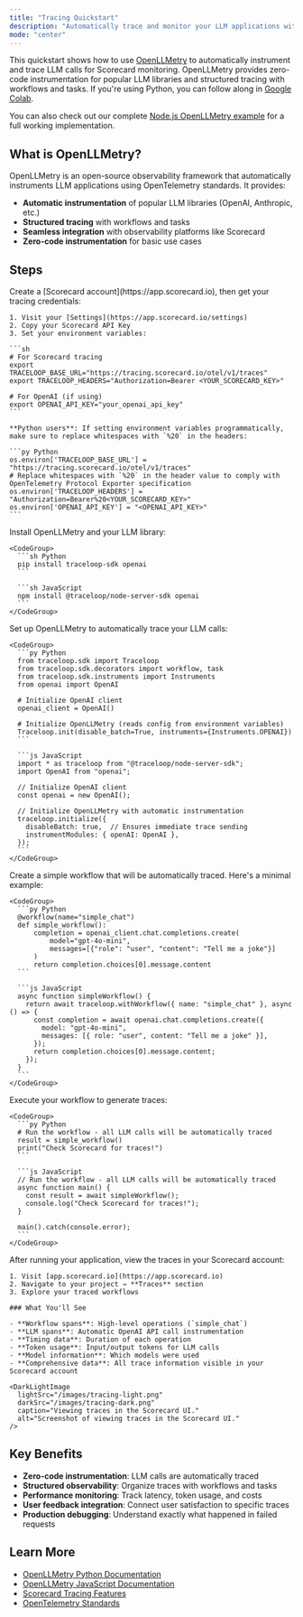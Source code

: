 ```yaml
---
title: "Tracing Quickstart"
description: "Automatically trace and monitor your LLM applications with OpenLLMetry and Scorecard in minutes."
mode: "center"
---
```



This quickstart shows how to use [OpenLLMetry](https://github.com/traceloop/openllmetry) to automatically instrument and trace LLM calls for Scorecard monitoring. OpenLLMetry provides zero-code instrumentation for popular LLM libraries and structured tracing with workflows and tasks. 
If you're using Python, you can follow along in [Google Colab](https://colab.research.google.com/github/scorecard-ai/scorecard-examples/blob/main/python-jupyter-openllmetry-openai/openllmetry_openai_example.ipynb).

You can also check out our complete [Node.js OpenLLMetry example](https://github.com/scorecard-ai/scorecard-examples/blob/main/nodejs-openllmetry-openai) for a full working implementation.

## What is OpenLLMetry?

OpenLLMetry is an open-source observability framework that automatically instruments LLM applications using OpenTelemetry standards. It provides:

- **Automatic instrumentation** of popular LLM libraries (OpenAI, Anthropic, etc.)
- **Structured tracing** with workflows and tasks  
- **Seamless integration** with observability platforms like Scorecard
- **Zero-code instrumentation** for basic use cases

## Steps

<Steps>
  <Step title="Setup accounts">
    Create a [Scorecard account](https://app.scorecard.io), then get your tracing credentials:

    1. Visit your [Settings](https://app.scorecard.io/settings)
    2. Copy your Scorecard API Key
    3. Set your environment variables:

    ```sh
    # For Scorecard tracing
    export TRACELOOP_BASE_URL="https://tracing.scorecard.io/otel/v1/traces"
    export TRACELOOP_HEADERS="Authorization=Bearer <YOUR_SCORECARD_KEY>"

    # For OpenAI (if using)
    export OPENAI_API_KEY="your_openai_api_key"
    ```

    **Python users**: If setting environment variables programmatically, make sure to replace whitespaces with `%20` in the headers:

    ```py Python
    os.environ['TRACELOOP_BASE_URL'] = "https://tracing.scorecard.io/otel/v1/traces"
    # Replace whitespaces with `%20` in the header value to comply with OpenTelemetry Protocol Exporter specification
    os.environ['TRACELOOP_HEADERS'] = "Authorization=Bearer%20<YOUR_SCORECARD_KEY>"
    os.environ['OPENAI_API_KEY'] = "<OPENAI_API_KEY>"
    ```
  </Step>

  <Step title="Install OpenLLMetry SDK">
    Install OpenLLMetry and your LLM library:

    <CodeGroup>
      ```sh Python
      pip install traceloop-sdk openai
      ```

      ```sh JavaScript
      npm install @traceloop/node-server-sdk openai
      ```
    </CodeGroup>
  </Step>

  <Step title="Initialize OpenLLMetry">
    Set up OpenLLMetry to automatically trace your LLM calls:

    <CodeGroup>
      ```py Python
      from traceloop.sdk import Traceloop
      from traceloop.sdk.decorators import workflow, task
      from traceloop.sdk.instruments import Instruments
      from openai import OpenAI

      # Initialize OpenAI client
      openai_client = OpenAI()

      # Initialize OpenLLMetry (reads config from environment variables)
      Traceloop.init(disable_batch=True, instruments={Instruments.OPENAI})
      ```

      ```js JavaScript
      import * as traceloop from "@traceloop/node-server-sdk";
      import OpenAI from "openai";

      // Initialize OpenAI client
      const openai = new OpenAI();

      // Initialize OpenLLMetry with automatic instrumentation
      traceloop.initialize({ 
        disableBatch: true,  // Ensures immediate trace sending
        instrumentModules: { openAI: OpenAI },
      });
      ```
    </CodeGroup>
  </Step>

  <Step title="Create a simple traced workflow">
    Create a simple workflow that will be automatically traced. Here's a minimal example:

    <CodeGroup>
      ```py Python
      @workflow(name="simple_chat")
      def simple_workflow():
          completion = openai_client.chat.completions.create(
              model="gpt-4o-mini",
              messages=[{"role": "user", "content": "Tell me a joke"}]
          )
          return completion.choices[0].message.content
      ```

      ```js JavaScript
      async function simpleWorkflow() {
        return await traceloop.withWorkflow({ name: "simple_chat" }, async () => {
          const completion = await openai.chat.completions.create({
            model: "gpt-4o-mini",
            messages: [{ role: "user", content: "Tell me a joke" }],
          });
          return completion.choices[0].message.content;
        });
      }
      ```
    </CodeGroup>
  </Step>

  <Step title="Run your traced application">
    Execute your workflow to generate traces:

    <CodeGroup>
      ```py Python
      # Run the workflow - all LLM calls will be automatically traced
      result = simple_workflow()
      print("Check Scorecard for traces!")
      ```

      ```js JavaScript
      // Run the workflow - all LLM calls will be automatically traced
      async function main() {
        const result = await simpleWorkflow();
        console.log("Check Scorecard for traces!");
      }

      main().catch(console.error);
      ```
    </CodeGroup>
  </Step>

  <Step title="View traces in Scorecard">
    After running your application, view the traces in your Scorecard account:

    1. Visit [app.scorecard.io](https://app.scorecard.io)
    2. Navigate to your project → **Traces** section
    3. Explore your traced workflows

    ### What You'll See

    - **Workflow spans**: High-level operations (`simple_chat`)
    - **LLM spans**: Automatic OpenAI API call instrumentation
    - **Timing data**: Duration of each operation
    - **Token usage**: Input/output tokens for LLM calls
    - **Model information**: Which models were used
    - **Comprehensive data**: All trace information visible in your Scorecard account

    <DarkLightImage
      lightSrc="/images/tracing-light.png"
      darkSrc="/images/tracing-dark.png"
      caption="Viewing traces in the Scorecard UI."
      alt="Screenshot of viewing traces in the Scorecard UI."
    />
  </Step>
</Steps>

## Key Benefits

- **Zero-code instrumentation**: LLM calls are automatically traced
- **Structured observability**: Organize traces with workflows and tasks
- **Performance monitoring**: Track latency, token usage, and costs
- **User feedback integration**: Connect user satisfaction to specific traces
- **Production debugging**: Understand exactly what happened in failed requests

## Learn More

- [OpenLLMetry Python Documentation](https://traceloop.com/docs/openllmetry/getting-started-python)
- [OpenLLMetry JavaScript Documentation](https://traceloop.com/docs/openllmetry/getting-started-nodejs)  
- [Scorecard Tracing Features](/features/tracing)
- [OpenTelemetry Standards](https://opentelemetry.io/)